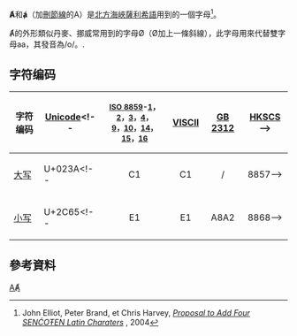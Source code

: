 {{Infobox alphabet|alphabet=拉丁|uuc=023A|ulc=2C65}}
'''Ⱥ'''和'''ⱥ'''（加[[刪節線|刪節線]]的A）是[[北方海峽薩利希語|北方海峽薩利希語]]用到的一個字母<ref name="n3481">John Elliot, Peter Brand, et Chris Harvey, [http://std.dkuug.dk/jtc1/sc2/wg2/docs/n2784r.pdf ''Proposal to Add Four SENĆOŦEN Latin Charaters''] {{Wayback|url=http://std.dkuug.dk/jtc1/sc2/wg2/docs/n2784r.pdf |date=20220119204754 }}, 2004</ref>。

Ⱥ的外形類似丹麥、挪威常用到的字母Ø（Ø加上一條斜線），此字母用來代替雙字母aa，其發音為/o/。.

== 字符编码 ==
{| class="wikitable"
!字符编码!![[Unicode|Unicode]]<!--!!style="font-size:smaller"|[[ISO/IEC_8859|ISO 8859]]-[[ISO/IEC_8859-1|1]]，[[ISO/IEC_8859-2|2]]，[[ISO/IEC_8859-3|3]]，[[ISO/IEC_8859-4|4]]，<br />[[ISO/IEC_8859-9|9]]，[[ISO/IEC_8859-10|10]]，[[ISO/IEC_8859-14|14]]，[[ISO/IEC_8859-15|15]]，[[ISO/IEC_8859-16|16]]!![[VISCII|VISCII]]!![[GB_2312|GB 2312]]!![[香港增補字符集|HKSCS]]-->
|-
|[[大寫字母|大写]] {{Unicode|Ⱥ}}||U+023A<!--||style="text-align:center;"|C1||style="text-align:center;"|C1||style="text-align:center;"|/||style="text-align:center;"|8857-->
|-
|[[小寫字母|小写]] {{Unicode|ⱥ}}||U+2C65<!--||style="text-align:center;"|E1||style="text-align:center;"|E1||style="text-align:center;"|A8A2||style="text-align:center;"|8868-->
|}

{{Latin alphabet}}
==參考資料==
{{reflist}}
{{语言学小作品}}
[[Category:衍生拉丁字母|AȺ]]
